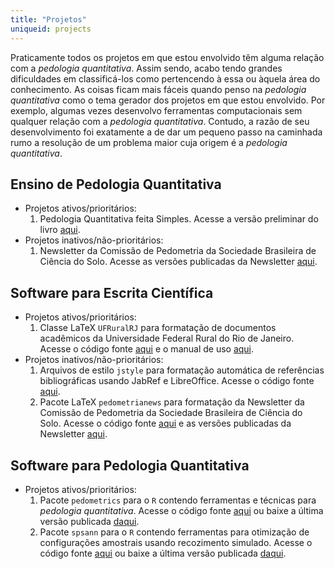 ```yaml
---
title: "Projetos"
uniqueid: projects
---
```


Praticamente todos os projetos em que estou envolvido têm alguma relação com a *pedologia quantitativa*. 
Assim sendo, acabo tendo grandes dificuldades em classificá-los como pertencendo à essa ou àquela área do 
conhecimento. As coisas ficam mais fáceis quando penso na *pedologia quantitativa* como o tema gerador dos 
projetos em que estou envolvido. Por exemplo, algumas vezes desenvolvo ferramentas computacionais sem qualquer 
relação com a *pedologia quantitativa*. Contudo, a razão de seu desenvolvimento foi exatamente a de dar um
pequeno passo na caminhada rumo a resolução de um problema maior cuja origem é a *pedologia quantitativa*.

## Ensino de Pedologia Quantitativa

* Projetos ativos/prioritários:
    1. Pedologia Quantitativa feita Simples. Acesse a versão preliminar do livro 
       [aqui](http://samuel-rosa.github.io/pedologia-quantitativa/_book/).

* Projetos inativos/não-prioritários:
    1. Newsletter da Comissão de Pedometria da Sociedade Brasileira de Ciência do Solo. Acesse as versões
       publicadas da Newsletter [aqui](https://github.com/samuel-rosa/pedometria).

## Software para Escrita Científica

* Projetos ativos/prioritários:
    1. Classe LaTeX `UFRuralRJ` para formatação de documentos acadêmicos da Universidade Federal Rural do Rio 
       de Janeiro. Acesse o código fonte [aqui](https://github.com/samuel-rosa/UFRuralRJ) e o manual de uso 
       [aqui](http://samuel-rosa.github.io/UFRuralRJ/_book/).

* Projetos inativos/não-prioritários:
    1. Arquivos de estilo `jstyle` para formatação automática de referências bibliográficas usando JabRef e
       LibreOffice. Acesse o código fonte [aqui](https://github.com/samuel-rosa/RefBib).
    2. Pacote LaTeX `pedometrianews` para formatação da Newsletter da Comissão de Pedometria da Sociedade 
       Brasileira de Ciência do Solo. Acesse o código fonte [aqui](https://github.com/samuel-rosa/pedometrianews)
       e as versões publicadas da Newsletter [aqui](https://github.com/samuel-rosa/pedometria).

## Software para Pedologia Quantitativa

* Projetos ativos/prioritários:
    1. Pacote `pedometrics` para o `R` contendo ferramentas e técnicas para *pedologia quantitativa*. 
       Acesse o código fonte [aqui](https://github.com/samuel-rosa/pedometrics) ou baixe a última versão
       publicada [daqui](https://cran.r-project.org/web/packages/pedometrics/).
    2. Pacote `spsann` para o `R` contendo ferramentas para otimização de configurações amostrais usando 
       recozimento simulado. Acesse o código fonte [aqui](https://github.com/samuel-rosa/spsann) ou baixe a
       última versão publicada [daqui](https://cran.r-project.org/web/packages/spsann/).
